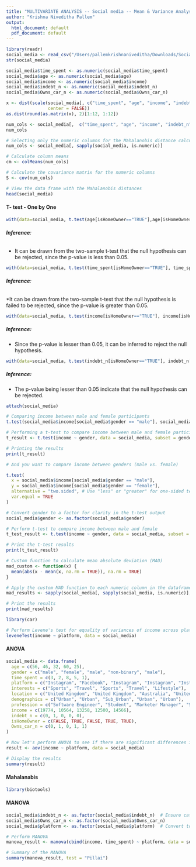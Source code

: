 ```yaml
---
title: "MULTIVARIATE ANALYSIS -- Social media -- Mean & Variance Analysis"
author: "Krishna Niveditha Pallem"
output:
  html_document: default
  pdf_document: default
---
```


```r
library(readr)
social_media <- read_csv("/Users/pallemkrishnaniveditha/Downloads/Social_media.csv")
str(social_media)
```


```r
social_media$time_spent <- as.numeric(social_media$time_spent)
social_media$age <- as.numeric(social_media$age)
social_media$income <- as.numeric(social_media$income)
social_media$indebt_n <- as.numeric(social_media$indebt_n)
social_media$Owns_car_n <- as.numeric(social_media$Owns_car_n)

```


```r
x <- dist(scale(social_media[, c("time_spent", "age", "income", "indebt_n", "Owns_car_n")],
                center = FALSE))
as.dist(round(as.matrix(x), 2)[1:12, 1:12])
```


```r
num_cols <- social_media[,  c("time_spent", "age", "income", "indebt_n", "Owns_car_n")]
num_cols

```


```r
# Selecting only the numeric columns for the Mahalanobis distance calculation
num_cols <- social_media[, sapply(social_media, is.numeric)]

# Calculate column means
cm <- colMeans(num_cols)

# Calculate the covariance matrix for the numeric columns
S <- cov(num_cols)

# View the data frame with the Mahalanobis distances
head(social_media)

```

#### T- test - One by One

```r
with(data=social_media, t.test(age[isHomeOwner=="TRUE"],age[isHomeOwner=="FALSE"],var.equal=TRUE))
```

###### **Inference**:
* It can be drawn from the two-sample t-test that the null hypothesis can be rejected, since the p-value is less than 0.05.


```r
with(data=social_media, t.test(time_spent[isHomeOwner=="TRUE"], time_spent[isHomeOwner=="TRUE"],var.equal=TRUE))
```

###### **Inference**:
*It can be drawn from the two-sample t-test that the null hypothesis is failed to be rejected, since the p-value is greater than 0.05.


```r
with(data=social_media, t.test(income[isHomeOwner=="TRUE"], income[isHomeOwner=="FALSE"],var.equal=TRUE))
```

##### **Inference**:
* Since the p-value is lesser than 0.05, it can be inferred to reject the null hypothesis.


```r
with(data=social_media, t.test(indebt_n[isHomeOwner=="TRUE"], indebt_n[isHomeOwner=="FALSE"],var.equal=TRUE))
```

##### **Inference**:
* The p-value being lesser than 0.05 indicate that the null hypothesis can be rejected.

```r
attach(social_media)
```

```r

# Comparing income between male and female participants
t.test(social_media$income[social_media$gender == "male"], social_media$income[social_media$gender == "female"], alternative="less", var.equal = TRUE)

```

```r
# Performing a t-test to compare income between male and female participants
t_result <- t.test(income ~ gender, data = social_media, subset = gender %in% c("male", "female"), var.equal = TRUE)

# Printing the results
print(t_result)

```

```r
# And you want to compare income between genders (male vs. female)

t.test(
  x = social_media$income[social_media$gender == "male"],
  y = social_media$income[social_media$gender == "female"],
  alternative = "two.sided", # Use "less" or "greater" for one-sided tests
  var.equal = TRUE
)

```

```r
# Convert gender to a factor for clarity in the t-test output
social_media$gender <- as.factor(social_media$gender)

# Perform t-test to compare income between male and female
t_test_result <- t.test(income ~ gender, data = social_media, subset = gender %in% c("male", "female"), var.equal = TRUE)

# Print the t-test results
print(t_test_result)

```


```r
# Custom function to calculate mean absolute deviation (MAD)
mad_custom <- function(x) {
  mean(abs(x - mean(x, na.rm = TRUE)), na.rm = TRUE)
}

# Apply the custom MAD function to each numeric column in the dataframe
mad_results <- sapply(social_media[, sapply(social_media, is.numeric)], mad_custom)

# Print the results
print(mad_results)

```

```r

library(car)

# Perform Levene's test for equality of variances of income across platforms
leveneTest(income ~ platform, data = social_media)

```

#### ANOVA

```r
social_media <- data.frame(
  age = c(56, 46, 32, 60, 25),
  gender = c("male", "female", "male", "non-binary", "male"),
  time_spent = c(3, 2, 8, 5, 1),
  platform = c("Instagram", "Facebook", "Instagram", "Instagram", "Instagram"),
  interests = c("Sports", "Travel", "Sports", "Travel", "Lifestyle"),
  location = c("United Kingdom", "United Kingdom", "Australia", "United Kingdom", "Australia"),
  demographics = c("Urban", "Urban", "Sub_Urban", "Urban", "Urban"),
  profession = c("Software Engineer", "Student", "Marketer Manager", "Student", "Software Engineer"),
  income = c(19774, 10564, 13258, 12500, 14566),
  indebt_n = c(0, 1, 0, 0, 0),
  isHomeOwner = c(FALSE, TRUE, FALSE, TRUE, TRUE),
  Owns_car_n = c(0, 1, 0, 1, 1)
)

# Now let's perform ANOVA to see if there are significant differences in income across different platforms
result <- aov(income ~ platform, data = social_media)

# Display the results
summary(result)

```


#### Mahalanabis


```r
library(biotools)
```

#### MANOVA

```r
social_media$indebt_n <- as.factor(social_media$indebt_n)  # Ensure categorical variables are factors
social_media$Owns_car_n <- as.factor(social_media$Owns_car_n)
social_media$platform <- as.factor(social_media$platform)  # Convert to factor if not already

# Perform MANOVA
manova_result <- manova(cbind(income, time_spent) ~ platform, data = social_media)

# Summary of the MANOVA
summary(manova_result, test = "Pillai")

```

